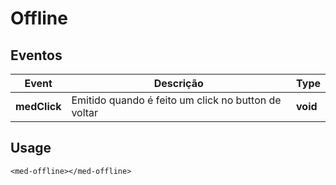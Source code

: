
<Meta title="Components/Global/Offline/Usage" />

# Offline

## Eventos

| Event                 | Descrição                                           | Type       |
| --------------------- | --------------------------------------------------- | ---------- |
| **medClick**          | Emitido quando é feito um click no button de voltar | **void**   |

## Usage

```
<med-offline></med-offline>
```
